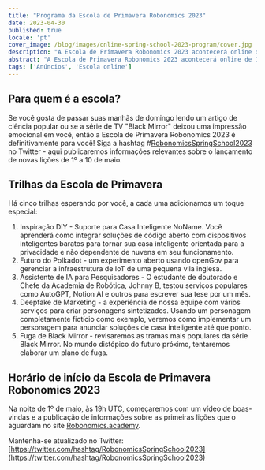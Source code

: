 ```yaml
---
title: "Programa da Escola de Primavera Robonomics 2023"
date: 2023-04-30
published: true
locale: 'pt'
cover_image: /blog/images/online-spring-school-2023-program/cover.jpg
description: "A Escola de Primavera Robonomics 2023 acontecerá online de 1º a 10 de maio. Você pode esperar cinco trilhas de treinamento, cada uma dedicada à aplicação das tecnologias de internet mais modernas para uso pessoal, profissional e doméstico."
abstract: "A Escola de Primavera Robonomics 2023 acontecerá online de 1º a 10 de maio. Você pode esperar cinco trilhas de treinamento, cada uma dedicada à aplicação das tecnologias de internet mais modernas para uso pessoal, profissional e doméstico."
tags: ['Anúncios', 'Escola online']
---
```


## Para quem é a escola?

Se você gosta de passar suas manhãs de domingo lendo um artigo de ciência popular ou se a série de TV "Black Mirror" deixou uma impressão emocional em você, então a Escola de Primavera Robonomics 2023 é definitivamente para você! Siga a hashtag #[RobonomicsSpringSchool2023](https://twitter.com/search?q=%2523RobonomicsSpringSchool2023) no Twitter - aqui publicaremos informações relevantes sobre o lançamento de novas lições de 1º a 10 de maio.

## Trilhas da Escola de Primavera

Há cinco trilhas esperando por você, a cada uma adicionamos um toque especial:

1. Inspiração DIY - Suporte para Casa Inteligente NoName. Você aprenderá como integrar soluções de código aberto com dispositivos inteligentes baratos para tornar sua casa inteligente orientada para a privacidade e não dependente de nuvens em seu funcionamento.
2. Futuro do Polkadot - um experimento aberto usando openGov para gerenciar a infraestrutura de IoT de uma pequena vila inglesa.
3. Assistente de IA para Pesquisadores - O estudante de doutorado e Chefe da Academia de Robótica, Johnny B, testou serviços populares como AutoGPT, Notion AI e outros para escrever sua tese por um mês.
4. Deepfake de Marketing - a experiência de nossa equipe com vários serviços para criar personagens sintetizados. Usando um personagem completamente fictício como exemplo, veremos como implementar um personagem para anunciar soluções de casa inteligente até que ponto.
5. Fuga de Black Mirror - revisaremos as tramas mais populares da série Black Mirror. No mundo distópico do futuro próximo, tentaremos elaborar um plano de fuga.

## Horário de início da Escola de Primavera Robonomics 2023

Na noite de 1º de maio, às 19h UTC, começaremos com um vídeo de boas-vindas e a publicação de informações sobre as primeiras lições que o aguardam no site [Robonomics.academy](http://robonomics.academy/).

Mantenha-se atualizado no Twitter: [https://twitter.com/hashtag/RobonomicsSpringSchool2023](https://twitter.com/hashtag/RobonomicsSpringSchool2023)